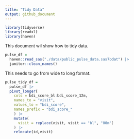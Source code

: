 ```yaml
---
title: "Tidy Data"
output: github_document
---
```


```r
library(tidyverse)
library(readxl)
library(haven)
```

This document wil show how to tidy data. 

```r
pulse_df = 
  haven::read_sas("./data/public_pulse_data.sas7bdat") |>
  janitor::clean_names()
```

This needs to go from wide to long format. 

```r
pulse_tidy_df = 
  pulse_df |>
  pivot_longer(
    cols = bdi_score_bl:bdi_score_12m,
    names_to = "visit", 
    values_to = "bdi_score",
    names_prefix = "bdi_score_"
    ) |>
    mutate(
      visit = replace(visit, visit == "bl", "00m")
    ) |>
    relocate(id,visit)
```



